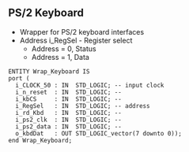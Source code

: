 == PS/2 Keyboard ==

* Wrapper for PS/2 keyboard interfaces
* Address i_RegSel - Register select
** Address = 0, Status
** Address = 1, Data

<pre>
ENTITY Wrap_Keyboard IS
port (
  i_CLOCK_50 : IN  STD_LOGIC; -- input clock
  i_n_reset  : IN  STD_LOGIC; -- 
  i_kbCS     : IN  STD_LOGIC; -- 
  i_RegSel   : IN  STD_LOGIC; -- address
  i_rd_Kbd   : IN  STD_LOGIC; --
  i_ps2_clk  : IN  STD_LOGIC; --
  i_ps2_data : IN  STD_LOGIC; --
  o_kbdDat   : OUT STD_LOGIC_vector(7 downto 0));
end Wrap_Keyboard;
</pre>
